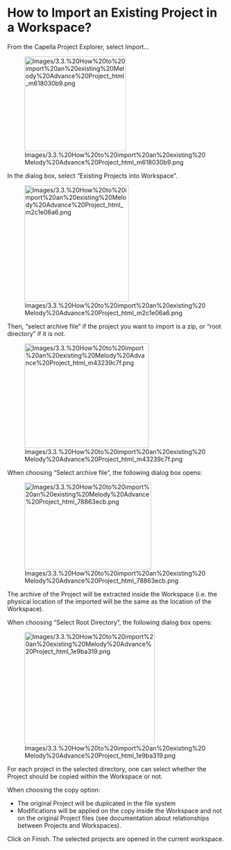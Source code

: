             
= How to Import an Existing Project in a Workspace? =
 
From the Capella Project Explorer, select Import&hellip;

 
[[Image:Images/3.3.%20How%20to%20import%20an%20existing%20Melody%20Advance%20Project_html_m618030b9.png|234x218px]]

 
In the dialog box, select &ldquo;Existing Projects into Workspace&rdquo;.

 
[[Image:Images/3.3.%20How%20to%20import%20an%20existing%20Melody%20Advance%20Project_html_m2c1e06a6.png|240x268px]]

 
Then, &ldquo;select archive file&rdquo; if the project you want to import is a zip, or &ldquo;root directory&rdquo; if it is not.

 
[[Image:Images/3.3.%20How%20to%20import%20an%20existing%20Melody%20Advance%20Project_html_m43239c7f.png|286x241px]]

 
When choosing &ldquo;Select archive file&rdquo;, the following dialog box opens:

 
[[Image:Images/3.3.%20How%20to%20import%20an%20existing%20Melody%20Advance%20Project_html_78863ecb.png|292x201px]]

 
The archive of the Project will be extracted inside the Workspace (i.e. the physical location of the imported will be the same as the location of the Workspace).

 
When choosing &ldquo;Select Root Directory&rdquo;, the following dialog box opens:

 
[[Image:Images/3.3.%20How%20to%20import%20an%20existing%20Melody%20Advance%20Project_html_1e9ba319.png|300x259px]]

 
For each project in the selected directory, one can select whether the Project should be copied within the Workspace or not.

 
When choosing the copy option:

 
* The original Project will be duplicated in the file system
* Modifications will be applied on the copy inside the Workspace and 	not on the original Project files (see documentation about 	relationships between Projects and Workspaces).
 
Click on Finish. The selected projects are opened in the current workspace.

   